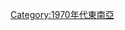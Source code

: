 {{yearcat}}
{{year by category
|m=1
|c=9
|d=7
|y=3
|cat=東南亞
|sortkey=東南亞
|parent=依年份劃分的20世紀東南亞
|subcat=1973年亞洲
}}
[[Category:1970年代東南亞|Category:1970年代東南亞]]